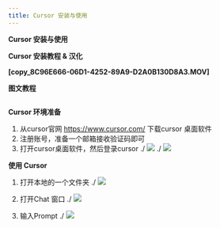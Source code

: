 ```yaml
---
title: Cursor 安装与使用
---
```



**Cursor 安装与使用**

**Cursor 安装教程 & 汉化**

**[copy\_8C96E666-06D1-4252-89A9-D2A0B130D8A3.MOV]**

**图文教程**

```建议看视频教程哦，更详细和全面
```
**Cursor 环境准备**

1. 从cursor官网 https://www.cursor.com/ 下载cursor 桌面软件
2. 注册账号，准备一个邮箱接收验证码即可
3. 打开cursor桌面软件，然后登录cursor
./
![](/images/cursor-installation-and-usage.001.png)
./
![](/images/cursor-installation-and-usage.002.png)

**使用 Cursor**

1. 打开本地的一个文件夹
./
![](/images/cursor-installation-and-usage.003.png)

2. 打开Chat 窗口
./
![](/images/cursor-installation-and-usage.004.png)

3. 输入Prompt
./
![](/images/cursor-installation-and-usage.005.png)


